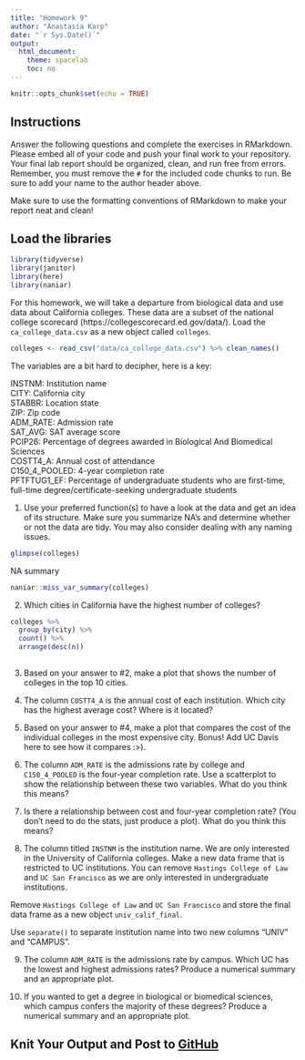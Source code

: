```yaml
---
title: "Homework 9"
author: "Anastasia Karp"
date: "`r Sys.Date()`"
output:
  html_document:
    theme: spacelab
    toc: no
---
```


```r
knitr::opts_chunk$set(echo = TRUE)
```

## Instructions
Answer the following questions and complete the exercises in RMarkdown. Please embed all of your code and push your final work to your repository. Your final lab report should be organized, clean, and run free from errors. Remember, you must remove the `#` for the included code chunks to run. Be sure to add your name to the author header above.  

Make sure to use the formatting conventions of RMarkdown to make your report neat and clean!  

## Load the libraries
```r
library(tidyverse)
library(janitor)
library(here)
library(naniar)
``` 

For this homework, we will take a departure from biological data and use data about California colleges. These data are a subset of the national college scorecard (https://collegescorecard.ed.gov/data/). Load the `ca_college_data.csv` as a new object called `colleges`.
```r
colleges <- read_csv("data/ca_college_data.csv") %>% clean_names()
```

The variables are a bit hard to decipher, here is a key:  

INSTNM: Institution name  
CITY: California city  
STABBR: Location state  
ZIP: Zip code  
ADM_RATE: Admission rate  
SAT_AVG: SAT average score  
PCIP26: Percentage of degrees awarded in Biological And Biomedical Sciences  
COSTT4_A: Annual cost of attendance  
C150_4_POOLED: 4-year completion rate  
PFTFTUG1_EF: Percentage of undergraduate students who are first-time, full-time degree/certificate-seeking undergraduate students  

1. Use your preferred function(s) to have a look at the data and get an idea of its structure. Make sure you summarize NA's and determine whether or not the data are tidy. You may also consider dealing with any naming issues.
```r
glimpse(colleges)
```
NA summary
```r
naniar::miss_var_summary(colleges)
```

2. Which cities in California have the highest number of colleges?
```r
colleges %>% 
  group_by(city) %>% 
  count() %>% 
  arrange(desc(n))
  
```


3. Based on your answer to #2, make a plot that shows the number of colleges in the top 10 cities.

4. The column `COSTT4_A` is the annual cost of each institution. Which city has the highest average cost? Where is it located?

5. Based on your answer to #4, make a plot that compares the cost of the individual colleges in the most expensive city. Bonus! Add UC Davis here to see how it compares :>).

6. The column `ADM_RATE` is the admissions rate by college and `C150_4_POOLED` is the four-year completion rate. Use a scatterplot to show the relationship between these two variables. What do you think this means?

7. Is there a relationship between cost and four-year completion rate? (You don't need to do the stats, just produce a plot). What do you think this means?

8. The column titled `INSTNM` is the institution name. We are only interested in the University of California colleges. Make a new data frame that is restricted to UC institutions. You can remove `Hastings College of Law` and `UC San Francisco` as we are only interested in undergraduate institutions.

Remove `Hastings College of Law` and `UC San Francisco` and store the final data frame as a new object `univ_calif_final`.

Use `separate()` to separate institution name into two new columns "UNIV" and "CAMPUS".

9. The column `ADM_RATE` is the admissions rate by campus. Which UC has the lowest and highest admissions rates? Produce a numerical summary and an appropriate plot.

10. If you wanted to get a degree in biological or biomedical sciences, which campus confers the majority of these degrees? Produce a numerical summary and an appropriate plot.

## Knit Your Output and Post to [GitHub](https://github.com/FRS417-DataScienceBiologists)